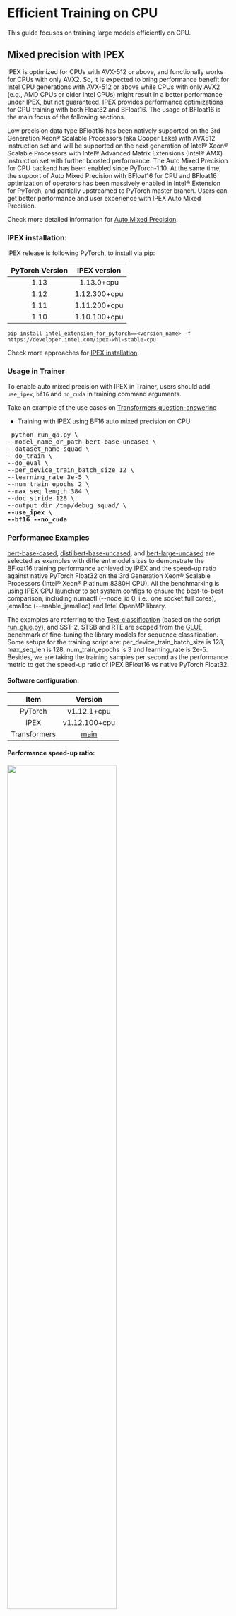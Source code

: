 <!--Copyright 2022 The HuggingFace Team. All rights reserved.

Licensed under the Apache License, Version 2.0 (the "License"); you may not use this file except in compliance with
the License. You may obtain a copy of the License at

http://www.apache.org/licenses/LICENSE-2.0

Unless required by applicable law or agreed to in writing, software distributed under the License is distributed on
an "AS IS" BASIS, WITHOUT WARRANTIES OR CONDITIONS OF ANY KIND, either express or implied. See the License for the
-->

# Efficient Training on CPU

This guide focuses on training large models efficiently on CPU.

## Mixed precision with IPEX

IPEX is optimized for CPUs with AVX-512 or above, and functionally works for CPUs with only AVX2. So, it is expected to bring performance benefit for Intel CPU generations with AVX-512 or above while CPUs with only AVX2 (e.g., AMD CPUs or older Intel CPUs) might result in a better performance under IPEX, but not guaranteed. IPEX provides performance optimizations for CPU training with both Float32 and BFloat16. The usage of BFloat16 is the main focus of the following sections.

Low precision data type BFloat16 has been natively supported on the 3rd Generation Xeon® Scalable Processors (aka Cooper Lake) with AVX512 instruction set and will be supported on the next generation of Intel® Xeon® Scalable Processors with Intel® Advanced Matrix Extensions (Intel® AMX) instruction set with further boosted performance. The Auto Mixed Precision for CPU backend has been enabled since PyTorch-1.10. At the same time, the support of Auto Mixed Precision with BFloat16 for CPU and BFloat16 optimization of operators has been massively enabled in Intel® Extension for PyTorch, and partially upstreamed to PyTorch master branch. Users can get better performance and user experience with IPEX Auto Mixed Precision.

Check more detailed information for [Auto Mixed Precision](https://intel.github.io/intel-extension-for-pytorch/cpu/latest/tutorials/features/amp.html).

### IPEX installation:

IPEX release is following PyTorch, to install via pip:

| PyTorch Version   | IPEX version   |
| :---------------: | :----------:   |
| 1.13              |  1.13.0+cpu    |
| 1.12              |  1.12.300+cpu  |
| 1.11              |  1.11.200+cpu  |
| 1.10              |  1.10.100+cpu  |

```
pip install intel_extension_for_pytorch==<version_name> -f https://developer.intel.com/ipex-whl-stable-cpu
```

Check more approaches for [IPEX installation](https://intel.github.io/intel-extension-for-pytorch/cpu/latest/tutorials/installation.html).

### Usage in Trainer
To enable auto mixed precision with IPEX in Trainer, users should add `use_ipex`, `bf16` and `no_cuda` in training command arguments.

Take an example of the use cases on [Transformers question-answering](https://github.com/huggingface/transformers/tree/main/examples/pytorch/question-answering)

- Training with IPEX using BF16 auto mixed precision on CPU:
<pre> python run_qa.py \
--model_name_or_path bert-base-uncased \
--dataset_name squad \
--do_train \
--do_eval \
--per_device_train_batch_size 12 \
--learning_rate 3e-5 \
--num_train_epochs 2 \
--max_seq_length 384 \
--doc_stride 128 \
--output_dir /tmp/debug_squad/ \
<b>--use_ipex \</b>
<b>--bf16 --no_cuda</b></pre> 

### Performance Examples

[bert-base-cased](https://huggingface.co/bert-base-cased), [distilbert-base-uncased](https://huggingface.co/distilbert-base-uncased), and [bert-large-uncased](https://huggingface.co/bert-large-uncased) are selected as examples with different model sizes to demonstrate the BFloat16 training performance achieved by IPEX and the speed-up ratio against native PyTorch Float32 on the 3rd Generation Xeon® Scalable Processors (Intel® Xeon® Platinum 8380H CPU). All the benchmarking is using [IPEX CPU launcher](https://intel.github.io/intel-extension-for-pytorch/cpu/latest/tutorials/performance_tuning/launch_script.html) to set system configs to ensure the best-to-best comparison, including numactl (--node_id 0, i.e., one socket full cores), jemalloc (--enable_jemalloc) and Intel OpenMP library.


The examples are referring to the [Text-classification](https://github.com/huggingface/transformers/tree/main/examples/pytorch/text-classification) (based on the script [run_glue.py](https://github.com/huggingface/transformers/blob/main/examples/pytorch/text-classification/run_glue.py)), and SST-2, STSB and RTE are scoped from the [GLUE](https://gluebenchmark.com/) benchmark of fine-tuning the library models for sequence classification. Some setups for the training script are: per_device_train_batch_size is 128, max_seq_len is 128, num_train_epochs is 3 and learning_rate is 2e-5. Besides, we are taking the training samples per second as the performance metric to get the speed-up ratio of IPEX BFloat16 vs native PyTorch Float32.

#### Software configuration:

| Item              | Version                                                                                             |
| :---------------: | :----------:                                                                                        |
| PyTorch           | v1.12.1+cpu                                                                                         |
| IPEX              | v1.12.100+cpu                                                                                       |
|Transformers       | [main](https://github.com/huggingface/transformers/commit/0ea53822f8bdc2c0c41b45bcd04fa6c031e5e700) |

#### Performance speed-up ratio:

<image src="https://user-images.githubusercontent.com/83276252/210765922-1649fd07-5fbd-4a94-86a0-473f011ff827.png" width="70%">


